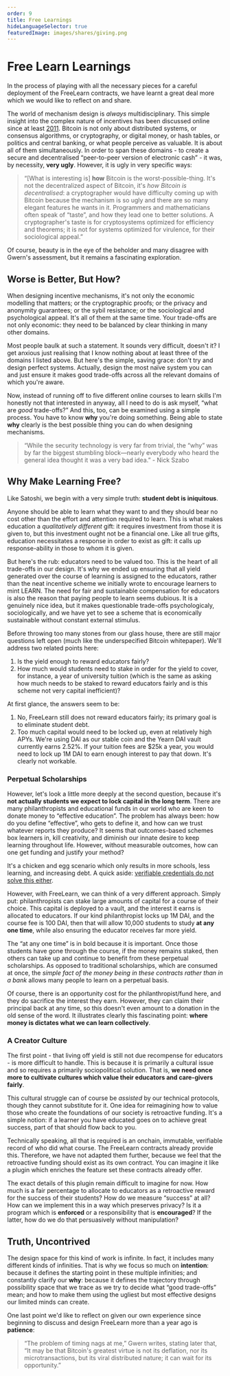 ```yaml
---
order: 9
title: Free Learnings
hideLanguageSelector: true
featuredImage: images/shares/giving.png
---
```


# Free Learn Learnings

In the process of playing with all the necessary pieces for a careful deployment of the FreeLearn contracts, we have learnt a great deal more which we would like to reflect on and share.

The world of mechanism design is _always_ multidisciplinary. This simple insight into the complex nature of incentives has been discussed online since at least [2011](https://www.gwern.net/Bitcoin-is-Worse-is-Better). Bitcoin is not only about distributed systems, or consensus algorithms, or cryptography, or digital money, or hash tables, or politics and central banking, or what people perceive as valuable. It is about all of them simultaneously. In order to span these domains - to create a secure and decentralised “peer-to-peer version of electronic cash” - it was, by necessity, **very ugly**. However, it is ugly in very specific ways:

> “[What is interesting is] **how** Bitcoin is the worst-possible-thing. It's not the decentralized aspect of Bitcoin, it's _how Bitcoin is decentralised_: a cryptographer would have difficulty coming up with Bitcoin because the mechanism is so ugly and there are so many elegant features he wants in it. Programmers and mathematicians often speak of “taste”, and how they lead one to better solutions. A cryptographer's taste is for cryptosystems optimized for efficiency and theorems; it is not for systems optimized for virulence, for their sociological appeal.”

Of course, beauty is in the eye of the beholder and many disagree with Gwern's assessment, but it remains a fascinating exploration.

## Worse is Better, But How?

When designing incentive mechanisms, it's not only the economic modelling that matters; or the cryptographic proofs; or the privacy and anonymity guarantees; or the sybil resistance; or the sociological and psychological appeal. It's all of them at the same time. Your trade-offs are not only economic: they need to be balanced by clear thinking in many other domains.

Most people baulk at such a statement. It sounds very difficult, doesn't it? I get anxious just realising that I know nothing about at least three of the domains I listed above. But here's the simple, saving grace: don't try and design perfect systems. Actually, design the most naïve system you can and just ensure it makes good trade-offs across all the relevant domains of which you're aware.

Now, instead of running off to five different online courses to learn skills I'm honestly not that interested in anyway, all I need to do is ask myself, “what are _good_ trade-offs?” And this, too, can be examined using a simple process. You have to know **why** you're doing something. Being able to state **why** clearly is the best possible thing you can do when designing mechanisms.

> “While the security technology is very far from trivial, the “why” was by far the biggest stumbling block—nearly everybody who heard the general idea thought it was a very bad idea.” - Nick Szabo

## Why Make Learning Free?

Like Satoshi, we begin with a very simple truth: **student debt is iniquitous**. 

Anyone should be able to learn what they want to and they should bear no cost other than the effort and attention required to learn. This is what makes education a _qualitatively different_ gift: it requires investment from those it is given to, but this investment ought not be a financial one. Like all true gifts, education necessitates a response in order to exist as gift: it calls up response-ability in those to whom it is given.

But here's the rub: educators need to be valued too. This is the heart of all trade-offs in our design. It's why we ended up ensuring that all yield generated over the course of learning is assigned to the educators, rather than the neat incentive scheme we initially wrote to encourage learners to mint LEARN. The need for fair and sustainable compensation for educators is also the reason that paying people to learn seems dubious. It is a genuinely nice idea, but it makes questionable trade-offs psychologicaly, sociologically, and we have yet to see a scheme that is economically sustainable without constant external stimulus. 

Before throwing too many stones from our glass house, there are still major questions left open (much like the underspecified Bitcoin whitepaper). We'll address two related points here:

1. Is the yield enough to reward educators fairly?
2. How much would students need to stake in order for the yield to cover, for instance, a year of university tuition (which is the same as asking how much needs to be staked to reward educators fairly and is this scheme not very capital inefficient)?

At first glance, the answers seem to be: 

1. No, FreeLearn still does not reward educators fairly; its primary goal is to eliminate student debt. 
2. Too much capital would need to be locked up, even at relatively high APYs. We're using DAI as our stable coin and the Yearn DAI vault currently earns 2.52%. If your tuition fees are $25k a year, you would need to lock up 1M DAI to earn enough interest to pay that down. It's clearly not workable.

### Perpetual Scholarships

However, let's look a little more deeply at the second question, because it's **not actually students we expect to lock capital in the long term**. There are many philanthropists and educational funds in our world who are keen to donate money to “effective education”. The problem has always been: how do you define “effective”, who gets to define it, and how can we trust whatever reports they produce? It seems that outcomes-based schemes box learners in, kill creativity, and diminish our innate desire to keep learning throughout life. However, without measurable outcomes, how can one get funding and justify your method?

It's a chicken and egg scenario which only results in more schools, less learning, and increasing debt. A quick aside: [verifiable credentials do not solve this either](/learn/module-metta/school-sucks/#certified-confusion).

However, with FreeLearn, we can think of a very different approach. Simply put: philanthropists can stake large amounts of capital for a course of their choice. This capital is deployed to a vault, and the interest it earns is allocated to educators. If our kind philanthropist locks up 1M DAI, and the course fee is 100 DAI, then that will allow 10,000 students to study **at any one time**, while also ensuring the educator receives far more yield.

The “at any one time” is in bold because it is important. Once those students have gone through the course, if the money remains staked, then others can take up and continue to benefit from these perpetual scholarships. As opposed to traditional scholarships, which are consumed at once, the _simple fact of the money being in these contracts rather than in a bank_ allows many people to learn on a perpetual basis.

Of course, there is an opportunity cost for the philanthropist/fund here, and they do sacrifice the interest they earn. However, they can claim their principal back at any time, so this doesn't even amount to a donation in the old sense of the word. It illustrates clearly this fascinating point: **where money is dictates what we can learn collectively**.

### A Creator Culture

The first point - that living off yield is still not due recompense for educators - is more difficult to handle. This is because it is primarily a cultural issue and so requires a primarily sociopolitical solution. That is, **we need once more to cultivate cultures which value their educators and care-givers fairly**.

This cultural struggle can of course be _assisted_ by our technical protocols, though they cannot substitute for it. One idea for reimagining how to value those who create the foundations of our society is retroactive funding. It's a simple notion: if a learner you have educated goes on to achieve great success, part of that should flow back to you.

Technically speaking, all that is required is an onchain, immutable, verifiable record of who did what course. The FreeLearn contracts already provide this. Therefore, we have not adapted them further, because we feel that the retroactive funding should exist as its own contract. You can imagine it like a plugin which enriches the feature set these contracts already offer.

The exact details of this plugin remain difficult to imagine for now. How much is a fair percentage to allocate to educators as a retroactive reward for the success of their students? How do we measure “success” at all? How can we implement this in a way which preserves privacy? Is it a program which is **enforced** or a responsibility that is **encouraged**? If the latter, how do we do that persuasively without manipulation?

## Truth, Uncontrived

The design space for this kind of work is infinite. In fact, it includes many different kinds of infinities. That is why we focus so much on **intention**: because it defines the starting point in these multiple infinities; and constantly clarify our **why**: because it defines the trajectory through possibility space that we trace as we try to decide what “good trade-offs” mean; and how to make them using the ugliest but most effective designs our limited minds can create.

One last point we'd like to reflect on given our own experience since beginning to discuss and design FreeLearn more than a year ago is **patience**:

> “The problem of timing nags at me,” Gwern writes, stating later that, “It may be that Bitcoin's greatest virtue is not its deflation, nor its microtransactions, but its viral distributed nature; it can wait for its opportunity.”
